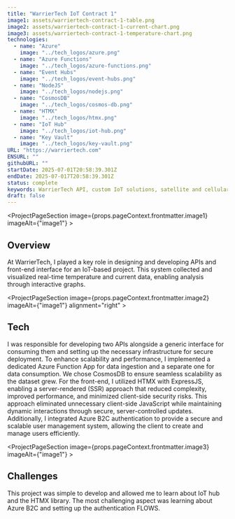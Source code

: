 ```yaml
---
title: "WarrierTech IoT Contract 1"
image1: assets/warriertech-contract-1-table.png
image2: assets/warriertech-contract-1-current-chart.png
image3: assets/warriertech-contract-1-temperature-chart.png
technologies:
  - name: "Azure"
    image: "../tech_logos/azure.png"
  - name: "Azure Functions"
    image: "../tech_logos/azure-functions.png"
  - name: "Event Hubs"
    image: "../tech_logos/event-hubs.png"
  - name: "NodeJS"
    image: "../tech_logos/nodejs.png"
  - name: "CosmosDB"
    image: "../tech_logos/cosmos-db.png"
  - name: "HTMX"
    image: "../tech_logos/htmx.png"
  - name: "IoT Hub"
    image: "../tech_logos/iot-hub.png"
  - name: "Key Vault"
    image: "../tech_logos/key-vault.png"
URL: "https://warriertech.com"
ENSURL: ""
githubURL: ""
startDate: 2025-07-01T20:58:39.301Z
endDate: 2025-07-017T20:58:39.301Z
status: complete
keywords: WarrierTech API, custom IoT solutions, satellite and cellular IoT, IoT data integration, environmental monitoring IoT, telematics API, industrial IoT API, Azure Functions, CosmosDB, secure IoT data, flexible JSON API, third-party IoT integration, digital and analog sensor API, device management IoT, cloud IoT storage, Devin Davis
draft: false
---
```


<ProjectPageSection image={props.pageContext.frontmatter.image1} imageAlt={"image1"} >

## Overview

At WarrierTech, I played a key role in designing and developing APIs and front-end interface for an IoT-based project. This system collected and visualized real-time temperature and current data, enabling analysis through interactive graphs.
</ProjectPageSection>

<ProjectPageSection image={props.pageContext.frontmatter.image2} imageAlt={"image1"} alignment="right" >

## Tech

I was responsible for developing two APIs alongside a generic interface for consuming them and setting up the necessary infrastructure for secure deployment. To enhance scalability and performance, I implemented a dedicated Azure Function App for data ingestion and a separate one for data consumption. We chose CosmosDB to ensure seamless scalability as the dataset grew. For the front-end, I utilized HTMX with ExpressJS, enabling a server-rendered (SSR) approach that reduced complexity, improved performance, and minimized client-side security risks. This approach eliminated unnecessary client-side JavaScript while maintaining dynamic interactions through secure, server-controlled updates. Additionally, I integrated Azure B2C authentication to provide a secure and scalable user management system, allowing the client to create and manage users efficiently.
<TechListing technologies={props.pageContext.frontmatter.technologies} />
</ProjectPageSection>

<ProjectPageSection image={props.pageContext.frontmatter.image3} imageAlt={"image1"} >

## Challenges

This project was simple to develop and allowed me to learn about IoT hub and the HTMX library. The most challenging aspect was learning about Azure B2C and setting up the authentication FLOWS.
</ProjectPageSection>
